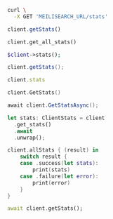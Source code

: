 <CodeGroup>

```bash cURL
curl \
  -X GET 'MEILISEARCH_URL/stats'
```

```javascript JS
client.getStats()
```

```python Python
client.get_all_stats()
```

```php PHP
$client->stats();
```

```java Java
client.getStats();
```

```ruby Ruby
client.stats
```

```go Go
client.GetStats()
```

```csharp C#
await client.GetStatsAsync();
```

```rust Rust
let stats: ClientStats = client
  .get_stats()
  .await
  .unwrap();
```

```swift Swift
client.allStats { (result) in
    switch result {
    case .success(let stats):
        print(stats)
    case .failure(let error):
        print(error)
    }
}
```

```dart Dart
await client.getStats();
```
</CodeGroup>